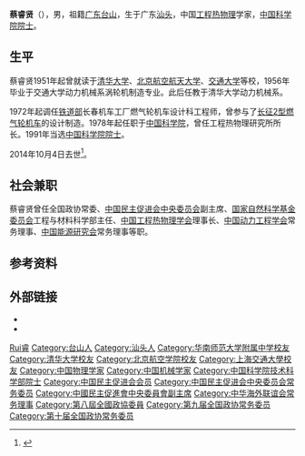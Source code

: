 '''蔡睿贤'''（{{bd|1934年|2月5日|2014年|10月4日|catIdx=Cai蔡}}），男，祖籍[[广东|广东]][[台山市|台山]]，生于广东[[汕头|汕头]]，中国[[工程热物理|工程热物理]]学家，[[中国科学院院士|中国科学院院士]]。

== 生平 ==
蔡睿贤1951年起曾就读于[[清华大学|清华大学]]、[[北京航空航天大学|北京航空航天大学]]、[[交通大学|交通大学]]等校，1956年毕业于交通大学动力机械系涡轮机制造专业。此后任教于清华大学动力机械系。

1972年起调任[[中华人民共和国铁道部|铁道部]]长春机车工厂燃气轮机车设计科工程师，曾参与了[[长征2型燃气轮机车|长征2型燃气轮机车]]的设计制造。1978年起任职于[[中国科学院|中国科学院]]，曾任工程热物理研究所所长。1991年当选[[中国科学院院士|中国科学院院士]]。

2014年10月4日去世<ref>{{cite news|title=蔡睿贤同志逝世|url=http://cpc.people.com.cn/n/2014/1010/c87393-25804565.html|accessdate=2014-10-12|newspaper=新华网|archive-date=2016-03-04|archive-url=https://web.archive.org/web/20160304054828/http://cpc.people.com.cn/n/2014/1010/c87393-25804565.html|dead-url=no}}</ref>。

== 社会兼职 ==
蔡睿贤曾任全国政协常委、[[中国民主促进会中央委员会|中国民主促进会中央委员会]]副主席、[[国家自然科学基金委员会|国家自然科学基金委员会]]工程与材料科学部主任、[[中国工程热物理学会|中国工程热物理学会]]理事长、[[中国动力工程学会|中国动力工程学会]]常务理事、[[中国能源研究会|中国能源研究会]]常务理事等职。

== 参考资料 ==
{{reflist}}

== 外部链接 ==
* {{cite web|url=http://www.hlhl.org.cn/news/findnews/showsub.asp?id=930|title=蔡睿贤|publisher=何梁何利基金}}
* {{cite web|url=http://cppcc.people.com.cn/GB/34961/58468/58627/58630/4422087.html|title=蔡睿贤同志简介|publisher=中国政协新闻网|accessdate=2011-10-20|archive-date=2012-01-27|archive-url=https://web.archive.org/web/20120127094903/http://cppcc.people.com.cn/GB/34961/58468/58627/58630/4422087.html|dead-url=no}}

{{中国科学院技术科学部院士}}
{{Navboxes 
| title  = 蔡睿贤在[[中国民主促进会|中国民主促进会]]的职务
| list1  =
{{中国民主促进会第九届中央委员会}}
{{中国民主促进会第十届中央委员会}}
{{中国民主促进会第十一届中央委员会}}
}}
{{Navboxes 
| title  = 蔡睿贤在[[中华海外联谊会|中华海外联谊会]]的职务
| list1  =
{{中华海外联谊会第二届理事会}}
}}

{{Authority control}}
{{DEFAULTSORT:Cai蔡}}
[[Category:蔡姓|Rui睿]]
[[Category:台山人|Category:台山人]]
[[Category:汕头人|Category:汕头人]]
[[Category:华南师范大学附属中学校友|Category:华南师范大学附属中学校友]]
[[Category:清华大学校友|Category:清华大学校友]]
[[Category:北京航空学院校友|Category:北京航空学院校友]]
[[Category:上海交通大學校友|Category:上海交通大學校友]]
[[Category:中国物理学家|Category:中国物理学家]]
[[Category:中国机械学家|Category:中国机械学家]]
[[Category:中国科学院技术科学部院士|Category:中国科学院技术科学部院士]]
[[Category:中国民主促进会会员|Category:中国民主促进会会员]]
[[Category:中国民主促进会中央委员会常务委员|Category:中国民主促进会中央委员会常务委员]]
[[Category:中國民主促進會中央委員會副主席|Category:中國民主促進會中央委員會副主席]]
[[Category:中华海外联谊会常务理事|Category:中华海外联谊会常务理事]]
[[Category:第八屆全國政協委員|Category:第八屆全國政協委員]]
[[Category:第九届全国政协常务委员|Category:第九届全国政协常务委员]]
[[Category:第十届全国政协常务委员|Category:第十届全国政协常务委员]]